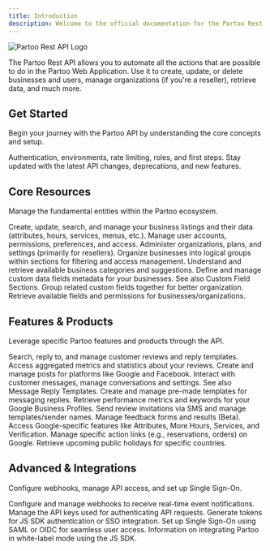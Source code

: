 ```yaml
---
title: Introduction
description: Welcome to the official documentation for the Partoo Rest API v2. Automate actions, manage resources, and integrate with Partoo.
---
```


![Partoo Rest API Logo](https://partoo-client-images.s3.amazonaws.com/logo-partoo-restapi-white.png)

The Partoo Rest API allows you to automate all the actions that are possible to do in the Partoo Web Application. Use it to create, update, or delete businesses and users, manage organizations (if you're a reseller), retrieve data, and much more.

## Get Started

Begin your journey with the Partoo API by understanding the core concepts and setup.

<CardGroup cols={2}>
  <Card
    title="Getting Started"
    icon="book-open"
    href="#tag/Getting-started"
  >
    Authentication, environments, rate limiting, roles, and first steps.
  </Card>
  <Card
    title="Change Log"
    icon="clipboard-list"
    href="/changelog"
  >
    Stay updated with the latest API changes, deprecations, and new features.
  </Card>
</CardGroup>

## Core Resources

Manage the fundamental entities within the Partoo ecosystem.

<CardGroup cols={3}>
  <Card
    title="Businesses"
    icon="store"
    href="#tag/Businesses"
  >
    Create, update, search, and manage your business listings and their data (attributes, hours, services, menus, etc.).
  </Card>
  <Card
    title="Users"
    icon="users"
    href="#tag/Users"
  >
    Manage user accounts, permissions, preferences, and access.
  </Card>
  <Card
    title="Organizations"
    icon="building"
    href="#tag/Organizations"
  >
    Administer organizations, plans, and settings (primarily for resellers).
  </Card>
  <Card
    title="Groups and Sections"
    icon="object-group"
    href="#tag/Groups-and-Sections"
  >
    Organize businesses into logical groups within sections for filtering and access management.
  </Card>
   <Card
    title="Categories"
    icon="tags"
    href="#tag/Categories"
  >
    Understand and retrieve available business categories and suggestions.
  </Card>
   <Card
    title="Custom Fields"
    icon="sliders"
    href="#tag/Custom-Fields"
  >
    Define and manage custom data fields metadata for your businesses. See also Custom Field Sections.
  </Card>
  <Card
    title="Custom Field Sections"
    icon="folder-tree"
    href="#tag/Custom-Fields-Section"
  >
    Group related custom fields together for better organization.
  </Card>
   <Card
    title="Business Fields"
    icon="table-list"
    href="#tag/Business-Fields"
  >
    Retrieve available fields and permissions for businesses/organizations.
  </Card>
</CardGroup>

## Features & Products

Leverage specific Partoo features and products through the API.

<CardGroup cols={3}>
  <Card
    title="Reviews"
    icon="star"
    href="#tag/Reviews"
  >
    Search, reply to, and manage customer reviews and reply templates.
  </Card>
   <Card
    title="Review Analytics"
    icon="chart-line"
    href="#tag/Review-analytics"
  >
    Access aggregated metrics and statistics about your reviews.
  </Card>
  <Card
    title="Posts"
    icon="signs-post"
    href="#tag/Posts"
  >
    Create and manage posts for platforms like Google and Facebook.
  </Card>
  <Card
    title="Messages"
    icon="comments"
    href="#tag/Messages"
  >
    Interact with customer messages, manage conversations and settings. See also Message Reply Templates.
  </Card>
  <Card
    title="Message Reply Templates"
    icon="comment-lines"
    href="#tag/Message-Reply-Templates"
  >
    Create and manage pre-made templates for messaging replies.
  </Card>
   <Card
    title="Presence Analytics"
    icon="magnifying-glass-chart"
    href="#tag/Presence-analytics"
  >
    Retrieve performance metrics and keywords for your Google Business Profiles.
  </Card>
  <Card
    title="Review Booster"
    icon="rocket"
    href="#tag/Review-Booster"
  >
    Send review invitations via SMS and manage templates/sender names.
  </Card>
   <Card
    title="Feedback Management"
    icon="comment-dots"
    href="#tag/Feedback-Management"
  >
    Manage feedback forms and results (Beta).
  </Card>
   <Card
    title="Google Specifics"
    icon="google"
    iconType="brands"
    href="#tag/Google"
  >
    Access Google-specific features like Attributes, More Hours, Services, and Verification.
  </Card>
   <Card
    title="Place Action Links"
    icon="link"
    href="#tag/Place-Action-Links"
  >
    Manage specific action links (e.g., reservations, orders) on Google.
  </Card>
  <Card
    title="Holidays"
    icon="calendar-days"
    href="#tag/Holidays"
  >
    Retrieve upcoming public holidays for specific countries.
  </Card>
</CardGroup>

## Advanced & Integrations

Configure webhooks, manage API access, and set up Single Sign-On.

<CardGroup cols={3}>
  <Card
    title="Webhooks"
    icon="satellite-dish"
    href="#tag/Webhooks"
  >
    Configure and manage webhooks to receive real-time event notifications.
  </Card>
  <Card
    title="API Keys"
    icon="key"
    href="#tag/ApiKeys"
  >
    Manage the API keys used for authenticating API requests.
  </Card>
  <Card
    title="Connection Tokens"
    icon="ticket"
    href="#tag/Connection-Tokens"
  >
    Generate tokens for JS SDK authentication or SSO integration.
  </Card>
   <Card
    title="SSO"
    icon="right-to-bracket"
    href="#tag/SSO"
  >
    Set up Single Sign-On using SAML or OIDC for seamless user access.
  </Card>
   <Card
    title="JS SDK"
    icon="js"
    iconType="brands"
    href="#tag/JS-SDK"
  >
    Information on integrating Partoo in white-label mode using the JS SDK.
  </Card>
</CardGroup>